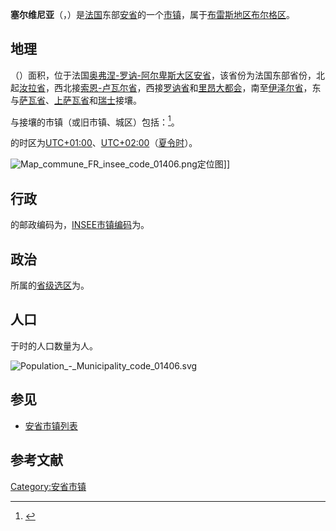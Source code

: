 {{noteTA|G1=法国地名}}
{{Infobox French commune
|name                    = 塞尔维尼亚
|native name             = Servignat
|arrondissement          = [[布雷斯地区布尔格区|布雷斯地区布尔格区]]
}}
'''塞尔维尼亚'''（{{lang-fr|Servignat}}，{{IPA-fr|sɛʁviɲa}}）是[[法国|法国]]东部[[安省_(法國)|安省]]的一个[[市镇_(法国)|市镇]]，属于[[布雷斯地区布尔格区|布雷斯地区布尔格区]]。

== 地理 ==
{{PAGENAMEBASE}}（{{wikidata|property|linked|P625}}）面积{{wikidata|properties|P2046}}，位于法国[[奥弗涅-罗讷-阿尔卑斯大区|奥弗涅-罗讷-阿尔卑斯大区]][[安省_(法國)|安省]]，该省份为法国东部省份，北起[[汝拉省|汝拉省]]，西北接[[索恩-卢瓦尔省|索恩-卢瓦尔省]]，西接[[罗讷省|罗讷省]]和[[里昂大都会|里昂大都会]]，南至[[伊泽尔省|伊泽尔省]]，东与[[萨瓦省|萨瓦省]]、[[上萨瓦省|上萨瓦省]]和[[瑞士|瑞士]]接壤。

与{{PAGENAMEBASE}}接壤的市镇（或旧市镇、城区）包括：{{Wikidata|properties|linked|P47}}<ref name="geo">{{Cite web|url=https://www.geoportail.gouv.fr/carte|title=Carte|accessdate=2020-03-22|author=Géoportail|language=fr|publisher=Géoportail|archive-date=2017-01-29|archive-url=https://web.archive.org/web/20170129154129/https://www.geoportail.gouv.fr/carte/|dead-url=no}}</ref>。

{{PAGENAMEBASE}}的时区为[[UTC+01:00|UTC+01:00]]、[[UTC+02:00|UTC+02:00]]（[[夏时制|夏令时]]）。

[[File:Map_commune_FR_insee_code_01406.png|thumb]]定位图]]{{Clear|left}}
== 行政 ==
{{PAGENAMEBASE}}的邮政编码为{{wikidata|properties|P281}}，[[法国国家统计与经济研究所|INSEE市镇编码]]为{{wikidata|properties|P374}}。

== 政治 ==
{{PAGENAMEBASE}}所属的[[縣_(法國)|省级选区]]为{{WikidataLink|{{wikidata|properties|raw|best||P7938}}}}。

== 人口 ==
{{PAGENAMEBASE}}于{{wikidata|qualifier|P1082|P585}}时的人口数量为{{wikidata|property|raw|P1082}}人。

[[File:Population_-_Municipality_code_01406.svg|thumb]]{{Clear|left}}
==参见==
*[[安省市镇列表|安省市镇列表]]

== 参考文献 ==
{{reflist}}

{{安省市鎮}}
[[Category:安省市镇|Category:安省市镇]]